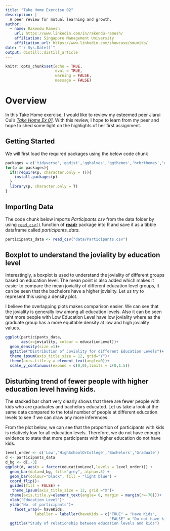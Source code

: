 ```yaml
---
title: "Take Home Exercise 02"
description: |
  A peer review for mutual learning and growth.
author:
  - name: Rakendu Ramesh 
    url: https://www.linkedin.com/in/rakendu-ramesh/
    affiliation: Singapore Management University
    affiliation_url: https://www.linkedin.com/showcase/smumitb/
date: "`r Sys.Date()`"
output: distill::distill_article
---
```


```r
knitr::opts_chunk$set(echo = TRUE,
                      eval = TRUE,
                      warning = FALSE,
                      message = FALSE)
```


# Overview

In this Take Home exercise, I would like to review my esteemed peer Jiarui Cui's [*Take Home Ex 01*](https://jiarui-cui-isss608.netlify.app/th_ex/th_ex01). With this review, I hope to learn from my peer and hope to shed some light on the highlights of her first assignment.


## Getting Started

We will first load the required packages using the below code chunk

```r
packages = c('tidyverse','ggdist','gghalves','ggthemes','hrbrthemes','ggridges','patchwork')
for(p in packages){
  if(!require(p, character.only = T)){
    install.packages(p)
  }
  library(p, character.only = T)
}

```

## Importing Data

The code chunk below imports *Participants.csv* from the data folder by using [`read_csv()`](https://readr.tidyverse.org/reference/read_delim.html) function of [**readr**](https://readr.tidyverse.org/index.html) package into R and save it as a tibble dataframe called *participants_data*.

```r
participants_data <- read_csv("data/Participants.csv")

```

## Boxplot to understand the joviality  by education level

Interestingly, a boxplot is used to understand the joviality of different groups based on education level. The mean point is also added which makes it easier to compare the mean joviality of different education level groups, It can be seen that the bachelors have a higher joviality. Let us try to represent this using a density plot.

I believe the overlapping plots makes comparison easier. We can see that the joviality is generally low among all education levels. Also it can be seen taht more people with Low Education Level have low joviality where as the graduate group has a more equitable density at low and high joviality values.

```r

ggplot(participants_data,
       aes(x=joviality, colour = educationLevel))+
  geom_density(size =1)+
  ggtitle("Distribution of Joviality for different Education Levels")+
  theme_ipsum(axis_title_size = 12, grid="Y")+
  theme(axis.title.y = element_text(angle=0))+
  scale_y_continuous(expand = c(0,0),limits = c(0,1.5))

```

## Disturbing trend of fewer people with higher education level having kids.

The stacked bar chart very clearly shows that there are fewer people with kids who are graduates and bachelors educated. Let us take a look at the same data compared to the total number of people at different education levels to see if we can draw any more inferences.

From the plot below, we can see that the proportion of participants with kids is relatively low for all education levels. Therefore, we do not have enough evidence to state that more participants with higher education do not have kids.

```r

level_order <- c('Low','HighSchoolOrCollege','Bachelors','Graduate')
d <- participants_data
d_bg <- d[,-3]
ggplot(d, aes(x = factor(educationLevel,levels = level_order))) + 
  geom_bar(data=d_bg, fill="grey", alpha=.5) +
  geom_bar(colour="black", fill = "light blue") + 
  coord_flip()+
  guides(fill = FALSE) + 
   theme_ipsum(axis_title_size = 12, grid ="X")+
  theme(axis.title.y=element_text(angle= 0, margin = margin(r=-70)))+
  xlab("Education Level")+
  ylab("No. of participants")+
    facet_wrap(~ haveKids,
             labeller = labeller(haveKids = c("TRUE" = "Have Kids",
                                              "FALSE" = "Do not have kids")))+
  ggtitle("Study of relationship between education levels and kids")

```



